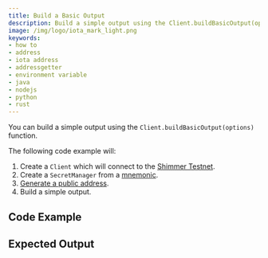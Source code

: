 ```yaml
---
title: Build a Basic Output
description: Build a simple output using the Client.buildBasicOutput(options) function.
image: /img/logo/iota_mark_light.png
keywords:
- how to
- address
- iota address
- addressgetter
- environment variable
- java
- nodejs
- python
- rust
---
```


You can build a simple output using the `Client.buildBasicOutput(options)` function.

The following code example will:

1. Create a `Client` which will connect to the [Shimmer Testnet](https://api.testnet.shimmer.network).
2. Create a `SecretManager` from a [mnemonic](02_generate_mnemonic.mdx).
3. [Generate a public address](03_generate_addresses.mdx).
4. Build a simple output.

## Code Example

<Tabs groupId="language">
    <TabItem value="rust" label="Rust">
        <RustCode/>
    </TabItem>
    <TabItem value="nodejs" label="Nodejs">
        <NodejsCode/>
    </TabItem>
    <TabItem value="python" label="Python">
        <PythonCode/>
    </TabItem>
    <TabItem value="java" label="Java">
        <JavaCode/>
    </TabItem>
</Tabs>

## Expected Output

<Tabs groupId="language">
    <TabItem value="rust" label="Rust">
        <RustOutput/>
    </TabItem>
    <TabItem value="nodejs" label="Nodejs">
        <NodejsOutput/>
    </TabItem>
    <TabItem value="python" label="Python">
        <PythonOutput/>
    </TabItem>
    <TabItem value="java" label="Java">
        <JavaOutput/>
    </TabItem>
</Tabs>
